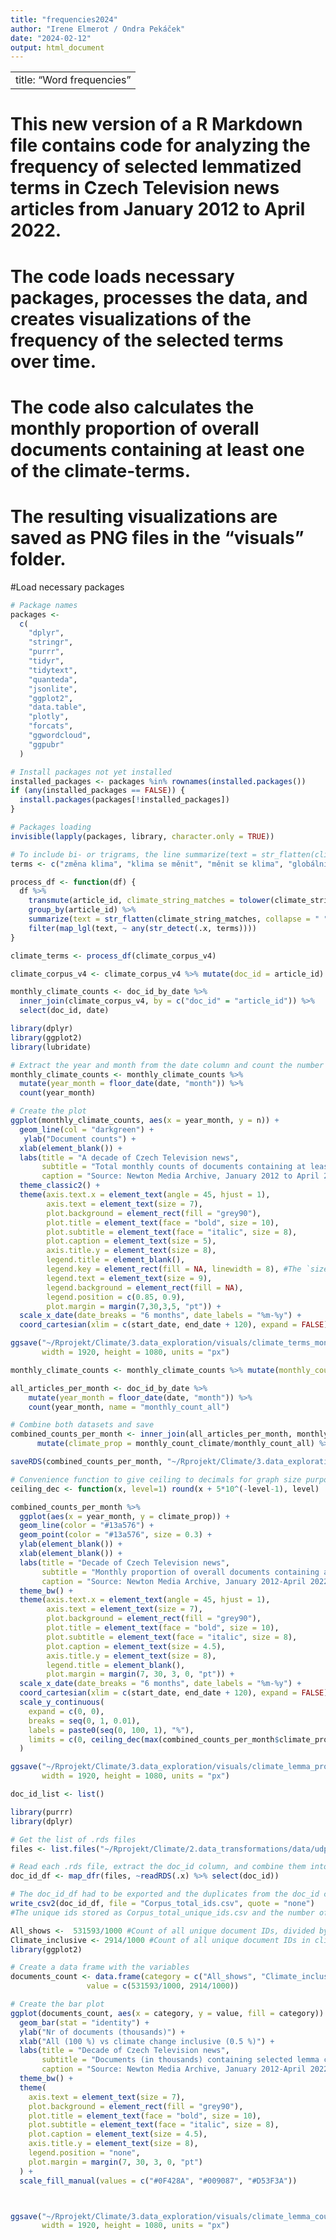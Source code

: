 ```yaml
---
title: "frequencies2024"
author: "Irene Elmerot / Ondra Pekáček"
date: "2024-02-12"
output: html_document
---
```


---
title: "Word frequencies"
---
# This new version of a R Markdown file contains code for analyzing the frequency of selected lemmatized terms in Czech Television news articles from January 2012 to April 2022. 
# The code loads necessary packages, processes the data, and creates visualizations of the frequency of the selected terms over time. 
# The code also calculates the monthly proportion of overall documents containing at least one of the climate-terms. 
# The resulting visualizations are saved as PNG files in the "visuals" folder.

#Load necessary packages
```r
# Package names
packages <-
  c(
    "dplyr",
    "stringr",
    "purrr",
    "tidyr",
    "tidytext",
    "quanteda",
    "jsonlite",
    "ggplot2",
    "data.table",
    "plotly",
    "forcats",
    "ggwordcloud",
    "ggpubr"
  )

# Install packages not yet installed
installed_packages <- packages %in% rownames(installed.packages())
if (any(installed_packages == FALSE)) {
  install.packages(packages[!installed_packages])
}

# Packages loading
invisible(lapply(packages, library, character.only = TRUE))
```

```r

# To include bi- or trigrams, the line summarize(text = str_flatten(climate_string_matches, collapse = " ")) is needed in the next chunk.
terms <- c("změna klima", "klima se měnit", "měnit se klima", "globální oteplování", "oteplování planeta", "klimatický změna", "klimatický podmínka", "klimatický dopad", "klimatický důsledek", "klimatický model", "klimatický opatření", "klimatický krize", "klimatický kolaps", "klimatický katastrofa", "klimaticky neutrální", "klimatický neutralita", "klimatický plán", "klimatický rozvrat", "klimatický zákon", "klimatický závazek", "klimatický žaloba", "klimatický vzdělávání")

```


```r

process_df <- function(df) {
  df %>% 
    transmute(article_id, climate_string_matches = tolower(climate_string_matches)) %>% 
    group_by(article_id) %>%
    summarize(text = str_flatten(climate_string_matches, collapse = " ")) %>%
    filter(map_lgl(text, ~ any(str_detect(.x, terms))))
}

climate_terms <- process_df(climate_corpus_v4)

climate_corpus_v4 <- climate_corpus_v4 %>% mutate(doc_id = article_id)

monthly_climate_counts <- doc_id_by_date %>% 
  inner_join(climate_corpus_v4, by = c("doc_id" = "article_id")) %>% 
  select(doc_id, date)

library(dplyr)
library(ggplot2)
library(lubridate)

# Extract the year and month from the date column and count the number of documents for each year and month
monthly_climate_counts <- monthly_climate_counts %>%
  mutate(year_month = floor_date(date, "month")) %>%
  count(year_month)

# Create the plot
ggplot(monthly_climate_counts, aes(x = year_month, y = n)) +
  geom_line(col = "darkgreen") +
   ylab("Document counts") +
  xlab(element_blank()) +
  labs(title = "A decade of Czech Television news",
       subtitle = "Total monthly counts of documents containing at least one of the lemmatized terms, 2012-2022",
       caption = "Source: Newton Media Archive, January 2012 to April 2022. N=2914.") +
  theme_classic2() +
  theme(axis.text.x = element_text(angle = 45, hjust = 1),
        axis.text = element_text(size = 7),
        plot.background = element_rect(fill = "grey90"),
        plot.title = element_text(face = "bold", size = 10),
        plot.subtitle = element_text(face = "italic", size = 8),
        plot.caption = element_text(size = 5),
        axis.title.y = element_text(size = 8),
        legend.title = element_blank(),
        legend.key = element_rect(fill = NA, linewidth = 8), #The `size` argument of `element_rect()` is deprecated as of ggplot2 3.4.0.Please use the `linewidth` argument instead
        legend.text = element_text(size = 9),
        legend.background = element_rect(fill = NA),
        legend.position = c(0.85, 0.9),
        plot.margin = margin(7,30,3,5, "pt")) +
  scale_x_date(date_breaks = "6 months", date_labels = "%m-%y") +
  coord_cartesian(xlim = c(start_date, end_date + 120), expand = FALSE) 

ggsave("~/Rprojekt/Climate/3.data_exploration/visuals/climate_terms_monthly_frequencies.png", device = "png",
       width = 1920, height = 1080, units = "px")
```

```r
monthly_climate_counts <- monthly_climate_counts %>% mutate(monthly_count_climate = n)

all_articles_per_month <- doc_id_by_date %>%
    mutate(year_month = floor_date(date, "month")) %>%
    count(year_month, name = "monthly_count_all")

# Combine both datasets and save
combined_counts_per_month <- inner_join(all_articles_per_month, monthly_climate_counts, by = c("year_month" = "year_month")) %>%
      mutate(climate_prop = monthly_count_climate/monthly_count_all) %>% select(!n)

saveRDS(combined_counts_per_month, "~/Rprojekt/Climate/3.data_exploration/data/combined_counts_per_month.rds")
```
```r
# Convenience function to give ceiling to decimals for graph size purposes
ceiling_dec <- function(x, level=1) round(x + 5*10^(-level-1), level)
```

```r
combined_counts_per_month %>% 
  ggplot(aes(x = year_month, y = climate_prop)) +
  geom_line(color = "#13a576") +
  geom_point(color = "#13a576", size = 0.3) +
  ylab(element_blank()) +
  xlab(element_blank()) +
  labs(title = "Decade of Czech Television news",
       subtitle = "Monthly proportion of overall documents containing at least one of the climate-terms",
       caption = "Source: Newton Media Archive, January 2012-April 2022. N=531,592. Selected lemmata are in climate_corpus_v4") +
  theme_bw() +
  theme(axis.text.x = element_text(angle = 45, hjust = 1),
        axis.text = element_text(size = 7),
        plot.background = element_rect(fill = "grey90"),
        plot.title = element_text(face = "bold", size = 10),
        plot.subtitle = element_text(face = "italic", size = 8),
        plot.caption = element_text(size = 4.5),
        axis.title.y = element_text(size = 8),
        legend.title = element_blank(),
        plot.margin = margin(7, 30, 3, 0, "pt")) +
  scale_x_date(date_breaks = "6 months", date_labels = "%m-%y") +
  coord_cartesian(xlim = c(start_date, end_date + 120), expand = FALSE) +
  scale_y_continuous(
    expand = c(0, 0),
    breaks = seq(0, 1, 0.01),
    labels = paste0(seq(0, 100, 1), "%"),
    limits = c(0, ceiling_dec(max(combined_counts_per_month$climate_prop), 2))
  )

ggsave("~/Rprojekt/Climate/3.data_exploration/visuals/climate_lemma_proportions.png", device = "png",
       width = 1920, height = 1080, units = "px")
```

```r
doc_id_list <- list()

library(purrr)
library(dplyr)

# Get the list of .rds files
files <- list.files("~/Rprojekt/Climate/2.data_transformations/data/udpipe_processed/", pattern = "\\.rds$", full.names = TRUE)

# Read each .rds file, extract the doc_id column, and combine them into a data frame
doc_id_df <- map_dfr(files, ~readRDS(.x) %>% select(doc_id))

# The doc_id_df had to be exported and the duplicates from the doc_id column removed (done in BBEdit)
write_csv2(doc_id_df, file = "Corpus_total_ids.csv", quote = "none")
#The unique ids stored as Corpus_total_unique_ids.csv and the number of rows are the number of shows.

All_shows <-  531593/1000 #Count of all unique document IDs, divided by thousand to make the graph easier to read.
Climate_inclusive <- 2914/1000 #Count of all unique document IDs in climate_corpus_v4, divided by thousand to make the graph easier to read.
library(ggplot2)

# Create a data frame with the variables
documents_count <- data.frame(category = c("All_shows", "Climate_inclusive"),
                 value = c(531593/1000, 2914/1000))

# Create the bar plot
ggplot(documents_count, aes(x = category, y = value, fill = category)) +
  geom_bar(stat = "identity") +
  ylab("Nr of documents (thousands)") +
  xlab("All (100 %) vs climate change inclusive (0.5 %)") +
  labs(title = "Decade of Czech Television news",
       subtitle = "Documents (in thousands) containing selected lemma compared to all documents, 2012 - 2022",
       caption = "Source: Newton Media Archive, January 2012-April 2022, our climate_corpus_v4. All = 531,593, of which 2914 include climate terms.") +
  theme_bw() +
  theme(
    axis.text = element_text(size = 7),
    plot.background = element_rect(fill = "grey90"),
    plot.title = element_text(face = "bold", size = 10),
    plot.subtitle = element_text(face = "italic", size = 8),
    plot.caption = element_text(size = 4.5),
    axis.title.y = element_text(size = 8),
    legend.position = "none",
    plot.margin = margin(7, 30, 3, 0, "pt")
  ) +
  scale_fill_manual(values = c("#0F428A", "#009087", "#D53F3A"))



ggsave("~/Rprojekt/Climate/3.data_exploration/visuals/climate_lemma_counts.png", device = "png",
       width = 1920, height = 1080, units = "px")
  
```

